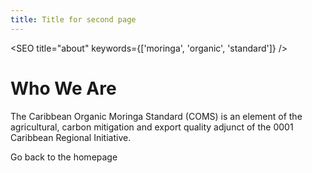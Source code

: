 ```yaml
---
title: Title for second page
---
```


<SEO title="about" keywords={['moringa', 'organic', 'standard']} />

# Who We Are

The Caribbean Organic Moringa Standard (COMS) is an element of the agricultural, carbon mitigation and export quality adjunct of the 0001 Caribbean Regional Initiative.

<Link to="/">Go back to the homepage</Link>


